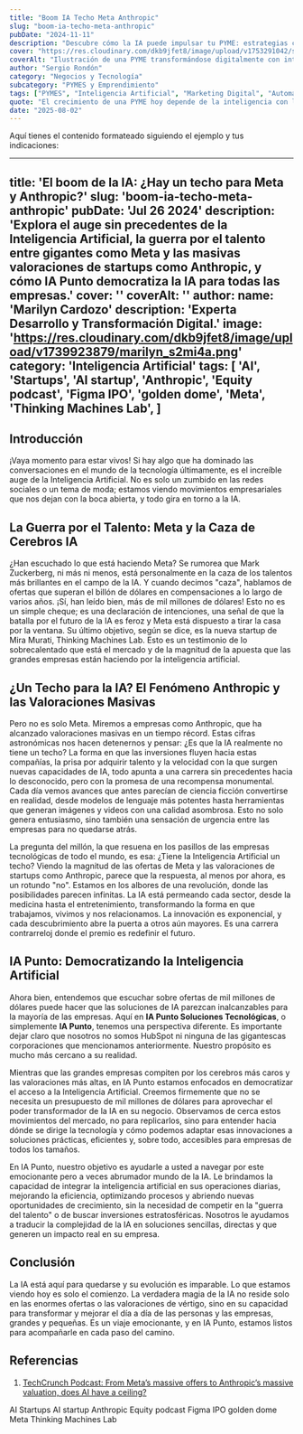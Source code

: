 ```yaml
---
title: "Boom IA Techo Meta Anthropic"
slug: "boom-ia-techo-meta-anthropic"
pubDate: "2024-11-11"
description: "Descubre cómo la IA puede impulsar tu PYME: estrategias concretas de marketing, automatización y datos para aumentar ventas."
cover: "https://res.cloudinary.com/dkb9jfet8/image/upload/v1753291042/small-business_kk56r6.jpg"
coverAlt: "Ilustración de una PYME transformándose digitalmente con inteligencia artificial."
author: "Sergio Rondón"
category: "Negocios y Tecnología"
subcategory: "PYMES y Emprendimiento"
tags: ["PYMES", "Inteligencia Artificial", "Marketing Digital", "Automatización", "Ventas"]
quote: "El crecimiento de una PYME hoy depende de la inteligencia con la que se aplican datos, IA y estrategia. — Sergio Rondón"
date: "2025-08-02"
---
```



Aquí tienes el contenido formateado siguiendo el ejemplo y tus indicaciones:

---
title: 'El boom de la IA: ¿Hay un techo para Meta y Anthropic?'
slug: 'boom-ia-techo-meta-anthropic'
pubDate: 'Jul 26 2024'
description: 'Explora el auge sin precedentes de la Inteligencia Artificial, la guerra por el talento entre gigantes como Meta y las masivas valoraciones de startups como Anthropic, y cómo IA Punto democratiza la IA para todas las empresas.'
cover: ''
coverAlt: ''
author:
  name: 'Marilyn Cardozo'
  description: 'Experta Desarrollo y Transformación Digital.'
  image: 'https://res.cloudinary.com/dkb9jfet8/image/upload/v1739923879/marilyn_s2mi4a.png'
category: 'Inteligencia Artificial'
tags:
  [
    'AI',
    'Startups',
    'AI startup',
    'Anthropic',
    'Equity podcast',
    'Figma IPO',
    'golden dome',
    'Meta',
    'Thinking Machines Lab',
  ]
---

<h2 id="introduccion">Introducción</h2>

¡Vaya momento para estar vivos! Si hay algo que ha dominado las conversaciones en el mundo de la tecnología últimamente, es el increíble auge de la Inteligencia Artificial. No es solo un zumbido en las redes sociales o un tema de moda; estamos viendo movimientos empresariales que nos dejan con la boca abierta, y todo gira en torno a la IA.

<h2 id="la-guerra-por-el-talento-meta-y-la-caza-de-cerebros-ia">La Guerra por el Talento: Meta y la Caza de Cerebros IA</h2>

¿Han escuchado lo que está haciendo Meta? Se rumorea que Mark Zuckerberg, ni más ni menos, está personalmente en la caza de los talentos más brillantes en el campo de la IA. Y cuando decimos "caza", hablamos de ofertas que superan el billón de dólares en compensaciones a lo largo de varios años. ¡Sí, han leído bien, más de mil millones de dólares! Esto no es un simple cheque; es una declaración de intenciones, una señal de que la batalla por el futuro de la IA es feroz y Meta está dispuesto a tirar la casa por la ventana. Su último objetivo, según se dice, es la nueva startup de Mira Murati, Thinking Machines Lab. Esto es un testimonio de lo sobrecalentado que está el mercado y de la magnitud de la apuesta que las grandes empresas están haciendo por la inteligencia artificial.

<h2 id="un-techo-para-la-ia-el-fenomeno-anthropic-y-las-valoraciones-masivas">¿Un Techo para la IA? El Fenómeno Anthropic y las Valoraciones Masivas</h2>

Pero no es solo Meta. Miremos a empresas como Anthropic, que ha alcanzado valoraciones masivas en un tiempo récord. Estas cifras astronómicas nos hacen detenernos y pensar: ¿Es que la IA realmente no tiene un techo? La forma en que las inversiones fluyen hacia estas compañías, la prisa por adquirir talento y la velocidad con la que surgen nuevas capacidades de IA, todo apunta a una carrera sin precedentes hacia lo desconocido, pero con la promesa de una recompensa monumental. Cada día vemos avances que antes parecían de ciencia ficción convertirse en realidad, desde modelos de lenguaje más potentes hasta herramientas que generan imágenes y videos con una calidad asombrosa. Esto no solo genera entusiasmo, sino también una sensación de urgencia entre las empresas para no quedarse atrás.

La pregunta del millón, la que resuena en los pasillos de las empresas tecnológicas de todo el mundo, es esa: ¿Tiene la Inteligencia Artificial un techo? Viendo la magnitud de las ofertas de Meta y las valoraciones de startups como Anthropic, parece que la respuesta, al menos por ahora, es un rotundo "no". Estamos en los albores de una revolución, donde las posibilidades parecen infinitas. La IA está permeando cada sector, desde la medicina hasta el entretenimiento, transformando la forma en que trabajamos, vivimos y nos relacionamos. La innovación es exponencial, y cada descubrimiento abre la puerta a otros aún mayores. Es una carrera contrarreloj donde el premio es redefinir el futuro.

<h2 id="ia-punto-democratizando-la-inteligencia-artificial">IA Punto: Democratizando la Inteligencia Artificial</h2>

Ahora bien, entendemos que escuchar sobre ofertas de mil millones de dólares puede hacer que las soluciones de IA parezcan inalcanzables para la mayoría de las empresas. Aquí en **IA Punto Soluciones Tecnológicas**, o simplemente **IA Punto**, tenemos una perspectiva diferente. Es importante dejar claro que nosotros no somos HubSpot ni ninguna de las gigantescas corporaciones que mencionamos anteriormente. Nuestro propósito es mucho más cercano a su realidad.

Mientras que las grandes empresas compiten por los cerebros más caros y las valoraciones más altas, en IA Punto estamos enfocados en democratizar el acceso a la Inteligencia Artificial. Creemos firmemente que no se necesita un presupuesto de mil millones de dólares para aprovechar el poder transformador de la IA en su negocio. Observamos de cerca estos movimientos del mercado, no para replicarlos, sino para entender hacia dónde se dirige la tecnología y cómo podemos adaptar esas innovaciones a soluciones prácticas, eficientes y, sobre todo, accesibles para empresas de todos los tamaños.

En IA Punto, nuestro objetivo es ayudarle a usted a navegar por este emocionante pero a veces abrumador mundo de la IA. Le brindamos la capacidad de integrar la inteligencia artificial en sus operaciones diarias, mejorando la eficiencia, optimizando procesos y abriendo nuevas oportunidades de crecimiento, sin la necesidad de competir en la "guerra del talento" o de buscar inversiones estratosféricas. Nosotros le ayudamos a traducir la complejidad de la IA en soluciones sencillas, directas y que generen un impacto real en su empresa.

<h2 id="conclusion">Conclusión</h2>

La IA está aquí para quedarse y su evolución es imparable. Lo que estamos viendo hoy es solo el comienzo. La verdadera magia de la IA no reside solo en las enormes ofertas o las valoraciones de vértigo, sino en su capacidad para transformar y mejorar el día a día de las personas y las empresas, grandes y pequeñas. Es un viaje emocionante, y en IA Punto, estamos listos para acompañarle en cada paso del camino.

<h2 id="referencias">Referencias</h2>

1.  <a href="https://techcrunch.com/podcast/from-metas-massive-offers-to-anthropics-massive-valuation-does-ai-have-a-ceiling/" target="_blank" rel="noopener noreferrer">TechCrunch Podcast: From Meta’s massive offers to Anthropic’s massive valuation, does AI have a ceiling?</a>

<div class="flex flex-wrap gap-2 mt-8">
  <span class="inline-block px-3 py-1 bg-primary-100 text-primary-700 text-xs font-semibold rounded-full shadow-sm">AI</span>
  <span class="inline-block px-3 py-1 bg-primary-100 text-primary-700 text-xs font-semibold rounded-full shadow-sm">Startups</span>
  <span class="inline-block px-3 py-1 bg-primary-100 text-primary-700 text-xs font-semibold rounded-full shadow-sm">AI startup</span>
  <span class="inline-block px-3 py-1 bg-primary-100 text-primary-700 text-xs font-semibold rounded-full shadow-sm">Anthropic</span>
  <span class="inline-block px-3 py-1 bg-primary-100 text-primary-700 text-xs font-semibold rounded-full shadow-sm">Equity podcast</span>
  <span class="inline-block px-3 py-1 bg-primary-100 text-primary-700 text-xs font-semibold rounded-full shadow-sm">Figma IPO</span>
  <span class="inline-block px-3 py-1 bg-primary-100 text-primary-700 text-xs font-semibold rounded-full shadow-sm">golden dome</span>
  <span class="inline-block px-3 py-1 bg-primary-100 text-primary-700 text-xs font-semibold rounded-full shadow-sm">Meta</span>
  <span class="inline-block px-3 py-1 bg-primary-100 text-primary-700 text-xs font-semibold rounded-full shadow-sm">Thinking Machines Lab</span>
</div>